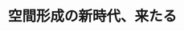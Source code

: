 ﻿---
title: "空間形成の新時代、来たる"
category: "環境社会"
vol: "78"
interviewee: "土肥 真人"
url: ""
tags: []
pdf: "78-3-dohi.pdf"
facephoto: ""
career: ""
preface: "現代社会において、空間は特定の機能をもたされている。そして、その空間が果たすべき目的を達成す るための空間づくりがいたるところで行われている。しかし、ありとあらゆる生命がこうした空間のあり 方に順応することは、果たして可能なのだろうか。土肥先生は社会問題、環境問題といった幅広いトピッ クに、空間のあり方という観点からアプローチする。"
---
